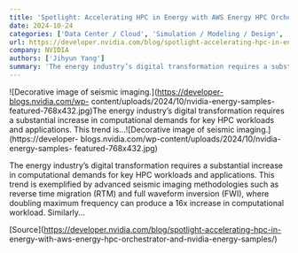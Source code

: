```yaml
---
title: 'Spotlight: Accelerating HPC in Energy with AWS Energy HPC Orchestrator and NVIDIA Energy Samples'
date: 2024-10-24
categories: ['Data Center / Cloud', 'Simulation / Modeling / Design', 'AI Impact', 'featured', 'Seismic / Geosciences']
url: https://developer.nvidia.com/blog/spotlight-accelerating-hpc-in-energy-with-aws-energy-hpc-orchestrator-and-nvidia-energy-samples/
company: NVIDIA
authors: ['Jihyun Yang']
summary: 'The energy industry’s digital transformation requires a substantial increase in computational demands for key HPC workloads and applications. This trend is...'
---
```



![Decorative image of seismic imaging.](https://developer-blogs.nvidia.com/wp-
content/uploads/2024/10/nvidia-energy-samples-featured-768x432.jpg)The energy
industry’s digital transformation requires a substantial increase in
computational demands for key HPC workloads and applications. This trend
is...![Decorative image of seismic imaging.](https://developer-
blogs.nvidia.com/wp-content/uploads/2024/10/nvidia-energy-samples-
featured-768x432.jpg)

The energy industry’s digital transformation requires a substantial increase
in computational demands for key HPC workloads and applications. This trend is
exemplified by advanced seismic imaging methodologies such as reverse time
migration (RTM) and full waveform inversion (FWI), where doubling maximum
frequency can produce a 16x increase in computational workload. Similarly…

[Source](https://developer.nvidia.com/blog/spotlight-accelerating-hpc-in-
energy-with-aws-energy-hpc-orchestrator-and-nvidia-energy-samples/)

